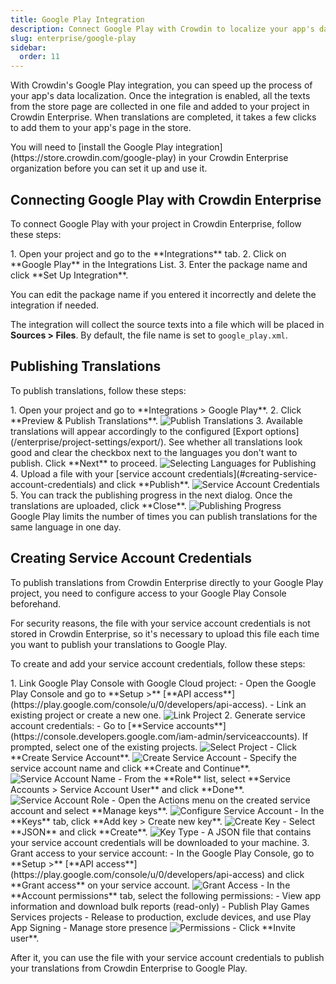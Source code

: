 ```yaml
---
title: Google Play Integration
description: Connect Google Play with Crowdin to localize your app's data
slug: enterprise/google-play
sidebar:
  order: 11
---
```



With Crowdin's Google Play integration, you can speed up the process of your app's data localization. Once the integration is enabled, all the texts from the store page are collected in one file and added to your project in Crowdin Enterprise. When translations are completed, it takes a few clicks to add them to your app's page in the store.

<Aside>
  You will need to [install the Google Play integration](https://store.crowdin.com/google-play) in your Crowdin Enterprise organization before you can set it up and use it.
</Aside>

## Connecting Google Play with Crowdin Enterprise

To connect Google Play with your project in Crowdin Enterprise, follow these steps:

<Steps>
  1. Open your project and go to the **Integrations** tab.
  2. Click on **Google Play** in the Integrations List.
  3. Enter the package name and click **Set Up Integration**.
</Steps>

You can edit the package name if you entered it incorrectly and delete the integration if needed.

The integration will collect the source texts into a file which will be placed in **Sources > Files**. By default, the file name is set to `google_play.xml`.

## Publishing Translations

To publish translations, follow these steps:

<Steps>
  1. Open your project and go to **Integrations > Google Play**.
  2. Click **Preview & Publish Translations**. <Image src={integrationPublish} alt="Publish Translations" />
  3. Available translations will appear accordingly to the configured [Export options](/enterprise/project-settings/export/). See whether all translations look good and clear the checkbox next to the languages you don't want to publish. Click **Next** to proceed. <Image src={integrationSelectLanguages} alt="Selecting Languages for Publishing" class="width-lg" />
  4. Upload a file with your [service account credentials](#creating-service-account-credentials) and click **Publish**. <Image src={integrationServiceAccountCredentials} alt="Service Account Credentials" class="width-lg" />
  5. You can track the publishing progress in the next dialog. Once the translations are uploaded, click **Close**. <Image src={integrationPublishingProgress} alt="Publishing Progress" class="width-lg" />
</Steps>

<Aside type="caution" title="Limitations">
  Google Play limits the number of times you can publish translations for the same language in one day.
</Aside>

## Creating Service Account Credentials

To publish translations from Crowdin Enterprise directly to your Google Play project, you need to configure access to your Google Play Console beforehand.

<Aside>
  For security reasons, the file with your service account credentials is not stored in Crowdin Enterprise, so it's necessary to upload this file each time you want to publish your translations to Google Play.
</Aside>

To create and add your service account credentials, follow these steps:

<Steps>
  1. Link Google Play Console with Google Cloud project:
      - Open the Google Play Console and go to **Setup >** [**API access**](https://play.google.com/console/u/0/developers/api-access).
      - Link an existing project or create a new one. <Image src={integrationLinkProject} alt="Link Project" />
  2. Generate service account credentials:
      - Go to [**Service accounts**](https://console.developers.google.com/iam-admin/serviceaccounts). If prompted, select one of the existing projects. <Image src={integrationSelectProject} alt="Select Project" />
      - Click **Create Service Account**. <Image src={integrationCreateServiceAccount} alt="Create Service Account" />
      - Specify the service account name and click **Create and Continue**. <Image src={integrationServiceAccountName} alt="Service Account Name" />
      - From the **Role** list, select **Service Accounts > Service Account User** and click **Done**. <Image src={integrationServiceAccountRole} alt="Service Account Role" />
      - Open the Actions menu on the created service account and select **Manage keys**. <Image src={integrationConfigureServiceAccount} alt="Configure Service Account" />
      - In the **Keys** tab, click **Add key > Create new key**. <Image src={integrationServiceAccountCreateKey} alt="Create Key" />
      - Select **JSON** and click **Create**. <Image src={integrationServiceAccountKeyType} alt="Key Type" class="width-lg" />
      - A JSON file that contains your service account credentials will be downloaded to your machine.
  3. Grant access to your service account:
      - In the Google Play Console, go to **Setup >** [**API access**](https://play.google.com/console/u/0/developers/api-access) and click **Grant access** on your service account. <Image src={integrationAccess} alt="Grant Access" />
      - In the **Account permissions** tab, select the following permissions:
      - View app information and download bulk reports (read-only)
      - Publish Play Games Services projects
      - Release to production, exclude devices, and use Play App Signing
      - Manage store presence <Image src={integrationPermissions} alt="Permissions" />
      - Click **Invite user**.
</Steps>

After it, you can use the file with your service account credentials to publish your translations from Crowdin Enterprise to Google Play.
